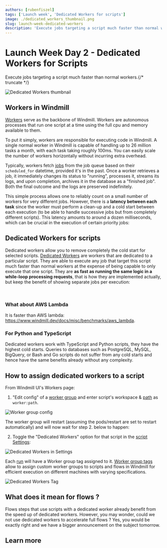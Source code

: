 ```yaml
---
authors: [rubenfiszel]
tags: ['Launch week', 'Dedicated Workers for scripts']
image: ./dedicated_workers_thumbnail.png
slug: launch-week-dedicated-workers
description: 'Execute jobs targeting a script much faster than normal workers.'
---
```



# Launch Week Day 2 - Dedicated Workers for Scripts

Execute jobs targeting a script much faster than normal workers.{/* truncate */}

![Dedicated Workers thumbnail](./dedicated_workers_thumbnail.png.webp 'Dedicated Workers thumbnail')

## Workers in Windmill

[Workers](/docs/core_concepts/worker_groups) serve as the backbone of Windmill. Workers are autonomous processes that run one script at a time using the full cpu and memory available to them.

To put it simply, workers are responsible for executing code in Windmill. A single normal worker in Windmill is capable of handling up to 26 million tasks a month, with each task taking roughly 100ms. You can easily scale the number of workers horizontally without incurring extra overhead.

Typically, workers fetch [jobs](/docs/core_concepts/jobs) from the job queue based on their `scheduled_for` datetime, provided it's in the past. Once a worker retrieves a job, it immediately changes its status to "running", processes it, streams its logs, and upon completion, archives it in the database as a "finished job". Both the final outcome and the logs are preserved indefinitely.

This simple process allows one to reliably count on a small number of workers for very different jobs.
However, there is a **latency between each task** since the worker must perform a clean-up and a cold start between each execution (to be able to handle successive jobs but from completely different scripts).
This latency amounts to around a dozen milliseconds, which can be crucial in the execution of certain priority jobs:

<div className="generic-workers-image" />

## Dedicated Workers for scripts

Dedicated workers allow you to remove completely the cold start for selected scripts.
[Dedicated Workers](/docs/core_concepts/dedicated_workers) are workers that are dedicated to a particular script.
They are able to execute any job that target this script much faster than normal workers at the expense of being capable to only execute that one script.
They are **as fast as running the same logic in a while-loop processing requests**, that is how they are implemented actually, but keep the benefit of showing separate jobs per execution:

<div className="dedicated-workers-image" />

<br />

### What about AWS Lambda

It is faster than AWS lambda: https://www.windmill.dev/docs/misc/benchmarks/aws_lambda.

### For Python and TypeScript

Dedicated workers work with TypeScript and Python scripts, they have the highest cold starts. Queries to databases such as PostgreSQL, MySQL, BigQuery, or Bash and Go scripts do not suffer from any cold starts and hence have the same benefits already without any complexity.

## How to assign dedicated workers to a script

From Windmill UI's Workers page:

1. "Edit config" of a [worker group](/docs/core_concepts/worker_groups) and enter script's workspace & [path](/docs/script_editor/settings#path) as `worker:path`.

![Worker group config](../../docs/core_concepts/25_dedicated_workers/worker_group_config.png.webp)

The worker group will restart (assuming the pods/restart are set to restart automatically) and will now wait for step 2. below to happen:

2. Toggle the "Dedicated Workers" option for that script in the [script Settings](/docs/script_editor/settings):

![Dedicated Workers in Settings](../../docs/core_concepts/25_dedicated_workers/dedicated_workers.png.webp 'Dedicated Workers in Settings')

Each [run](/docs/core_concepts/monitor_past_and_future_runs) will have a Worker group tag assigned to it. [Worker group tags](/docs/core_concepts/worker_groups) allow to assign custom worker groups to scripts and flows in Windmill for efficient execution on different machines with varying specifications.

![Dedicated Workers Tag](../../docs/core_concepts/25_dedicated_workers/dedicated_worker_tag.png.webp 'Dedicated Workers Tag')

## What does it mean for flows ?

Flows steps that use scripts with a dedicated worker already benefit from the speed up of dedicated workers. However, you may wonder, could we not use dedicated workers to accelerate full flows ? Yes, you would be exactly right and we have a bigger announcement on the subject tomorrow.

## Learn more

<div className="grid grid-cols-2 gap-6 mb-4">
	<DocCard
		title="Dedicated workers / High throughput"
		description="Dedicated Workers are workers that are dedicated to a particular script."
		href="/docs/core_concepts/dedicated_workers"
	/>
	<DocCard
		title="Workers and worker groups"
		description="Worker Groups allow users to run scripts and flows on different machines with varying specifications."
		href="/docs/core_concepts/worker_groups"
	/>
	<DocCard
		title="Worker groups management UI"
		description="On Enterpris Edition, worker groups can be managed through Windmill UI."
		href="/docs/misc/worker_group_management_ui"
	/>
	<DocCard
		title="Init scripts"
		description="Init scripts are executed at the beginning when the worker starts."
		href="/docs/advanced/preinstall_binaries#init-scripts"
	/>
</div>
